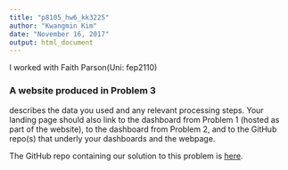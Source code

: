 ```yaml
---
title: "p8105_hw6_kk3225"
author: "Kwangmin Kim"
date: "November 16, 2017"
output: html_document
---
```


I worked with Faith Parson(Uni: fep2110)

### A website produced in Problem 3 

describes the data you used and any relevant processing steps. Your landing page should also link to the dashboard from Problem 1 (hosted as part of the website), to the dashboard from Problem 2, and to the GitHub repo(s) that underly your dashboards and the webpage.


The GitHub repo containing our solution to this problem is [here](https://github.com/Boxuan-Li/p8105_hw4_bl2689-Problem1).


